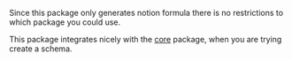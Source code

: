 Since this package only generates notion formula there is no restrictions to which package you could use.

This package integrates nicely with the [core](https://www.npmjs.com/package/@nishans/core) package, when you are trying create a schema.
